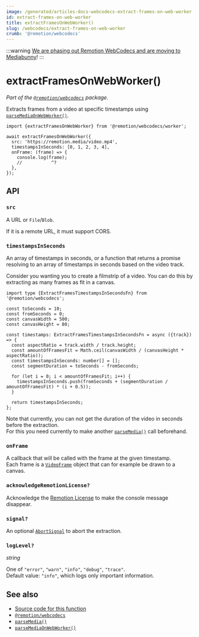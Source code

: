 ```yaml
---
image: /generated/articles-docs-webcodecs-extract-frames-on-web-worker.png
id: extract-frames-on-web-worker
title: extractFramesOnWebWorker()
slug: /webcodecs/extract-frames-on-web-worker
crumb: '@remotion/webcodecs'
---
```


:::warning
[We are phasing out Remotion WebCodecs and are moving to Mediabunny](/blog/mediabunny)!
:::

# extractFramesOnWebWorker()<AvailableFrom v="4.0.330"/>

_Part of the [`@remotion/webcodecs`](/docs/webcodecs) package._

Extracts frames from a video at specific timestamps using [`parseMediaOnWebWorker()`](/docs/media-parser/parse-media-on-web-worker).

```tsx twoslash title="Extracting frames"
import {extractFramesOnWebWorker} from '@remotion/webcodecs/worker';

await extractFramesOnWebWorker({
  src: 'https://remotion.media/video.mp4',
  timestampsInSeconds: [0, 1, 2, 3, 4],
  onFrame: (frame) => {
    console.log(frame);
    //           ^?
  },
});
```

## API

### `src`

A URL or `File`/`Blob`.

If it is a remote URL, it must support CORS.

### `timestampsInSeconds`

An array of timestamps in seconds, or a function that returns a promise resolving to an array of timestamps in seconds based on the video track.

Consider you wanting you to create a filmstrip of a video. You can do this by extracting as many frames as fit in a canvas.

```tsx twoslash title="Extracting as many frames as fit in a canvas"
import type {ExtractFramesTimestampsInSecondsFn} from '@remotion/webcodecs';

const toSeconds = 10;
const fromSeconds = 0;
const canvasWidth = 500;
const canvasHeight = 80;

const timestamps: ExtractFramesTimestampsInSecondsFn = async ({track}) => {
  const aspectRatio = track.width / track.height;
  const amountOfFramesFit = Math.ceil(canvasWidth / (canvasHeight * aspectRatio));
  const timestampsInSeconds: number[] = [];
  const segmentDuration = toSeconds - fromSeconds;

  for (let i = 0; i < amountOfFramesFit; i++) {
    timestampsInSeconds.push(fromSeconds + (segmentDuration / amountOfFramesFit) * (i + 0.5));
  }

  return timestampsInSeconds;
};
```

Note that currently, you can not get the duration of the video in seconds before the extraction.  
For this you need currently to make another [`parseMedia()`](/docs/media-parser/parse-media) call beforehand.

### `onFrame`

A callback that will be called with the frame at the given timestamp.  
Each frame is a [`VideoFrame`](https://developer.mozilla.org/en-US/docs/Web/API/VideoFrame) object that can for example be drawn to a canvas.

### `acknowledgeRemotionLicense?`

Acknowledge the [Remotion License](/docs/license) to make the console message disappear.

### `signal?`

An optional [`AbortSignal`](https://developer.mozilla.org/en-US/docs/Web/API/AbortSignal) to abort the extraction.

### `logLevel?`

_string_ <TsType type="LogLevel" source="@remotion/media-parser"/>

One of `"error"`, `"warn"`, `"info"`, `"debug"`, `"trace"`.  
Default value: `"info"`, which logs only important information.

## See also

- [Source code for this function](https://github.com/remotion-dev/remotion/blob/main/packages/webcodecs/src/extract-frames.ts)
- [`@remotion/webcodecs`](/docs/webcodecs)
- [`parseMedia()`](/docs/media-parser/parse-media)
- [`parseMediaOnWebWorker()`](/docs/media-parser/parse-media-on-web-worker)

